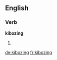 ==English==

===Verb===
'''kibozing'''

# {{present participle of|kiboze}}

[[de:kibozing]]
[[fr:kibozing]]